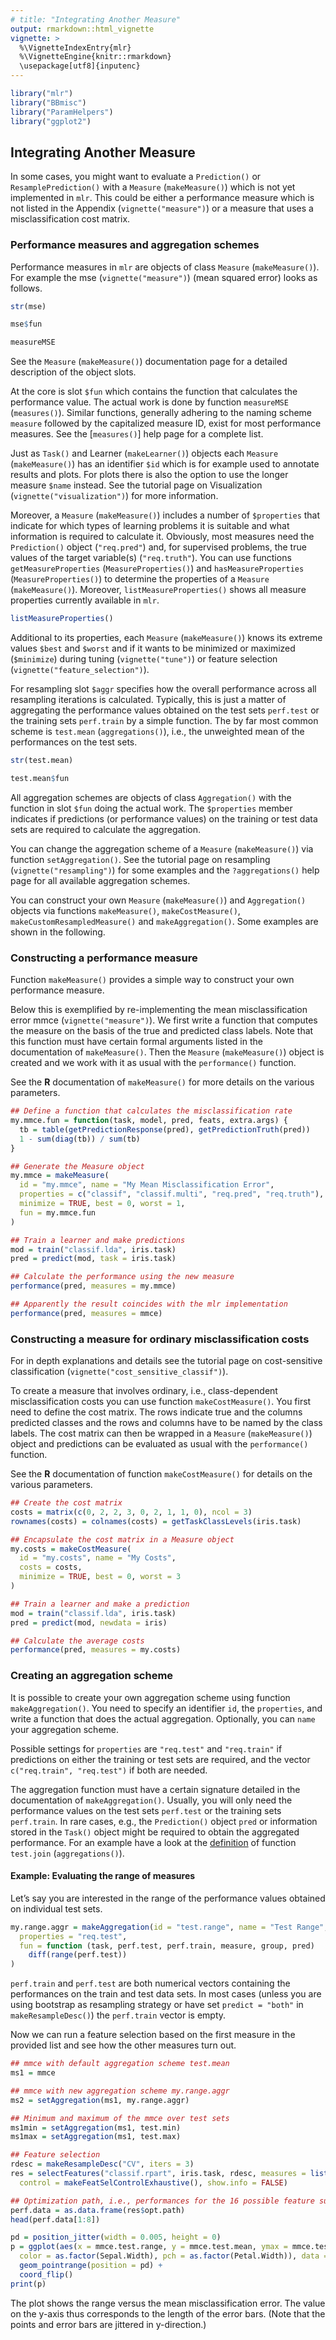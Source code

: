 ```yaml
---
# title: "Integrating Another Measure"
output: rmarkdown::html_vignette
vignette: >
  %\VignetteIndexEntry{mlr}
  %\VignetteEngine{knitr::rmarkdown}
  \usepackage[utf8]{inputenc}
---
```


```r
library("mlr")
library("BBmisc")
library("ParamHelpers")
library("ggplot2")
```

## Integrating Another Measure

In some cases, you might want to evaluate a `Prediction()` or `ResamplePrediction()` with a `Measure` (`makeMeasure()`) which is not yet implemented in `mlr`. 
This could be either a performance measure which is not listed in the Appendix (`vignette("measure")`) or a measure that uses a misclassification cost matrix.

### Performance measures and aggregation schemes

Performance measures in `mlr` are objects of class `Measure` (`makeMeasure()`).
For example the mse (`vignette("measure")`) (mean squared error) looks as follows.

```r
str(mse)

mse$fun

measureMSE
```

See the `Measure` (`makeMeasure()`) documentation page for a detailed description of the object slots.

At the core is slot `$fun` which contains the function that calculates the performance value.
The actual work is done by function `measureMSE` (`measures()`).
Similar functions, generally adhering to the naming scheme `measure` followed by the capitalized measure ID, exist for most performance measures.
See the [`measures()`] help page for a complete list.

Just as `Task()` and Learner (`makeLearner()`) objects each `Measure` (`makeMeasure()`) has an identifier `$id` which is for example used to annotate results and plots.
For plots there is also the option to use the longer measure `$name` instead. See the tutorial page on Visualization (`vignette("visualization")`) for more information.

Moreover, a `Measure` (`makeMeasure()`) includes a number of `$properties` that indicate for which types of learning problems it is suitable and what information is required to calculate it.
Obviously, most measures need the `Prediction()` object (`"req.pred"`) and, for supervised problems, the true values of the target variable(s) (`"req.truth"`).
You can use functions `getMeasureProperties` (`MeasureProperties()`) and `hasMeasureProperties` (`MeasureProperties()`) to determine the properties of a `Measure` (`makeMeasure()`).
Moreover, `listMeasureProperties()` shows all measure properties currently available in `mlr`.

```r
listMeasureProperties()
```

Additional to its properties, each `Measure` (`makeMeasure()`) knows its extreme values `$best`
and `$worst` and if it wants to be minimized or maximized (`$minimize`) during tuning (`vignette("tune")`)
or feature selection (`vignette("feature_selection")`).

For resampling slot `$aggr` specifies how the overall performance across all resampling iterations is calculated. 
Typically, this is just a matter of aggregating the performance values obtained on the test sets `perf.test` or the training sets `perf.train` by a simple function. 
The by far most common scheme is `test.mean` (`aggregations()`), i.e., the unweighted mean of the performances on the test sets.

```r
str(test.mean)

test.mean$fun
```

All aggregation schemes are objects of class `Aggregation()` with the function in slot `$fun` doing the actual work.
The `$properties` member indicates if predictions (or performance values) on the training or test data sets are required to calculate the aggregation.

You can change the aggregation scheme of a `Measure` (`makeMeasure()`) via function `setAggregation()`. 
See the tutorial page on resampling (`vignette("resampling")`) for some examples and the `?aggregations()` help page for all available aggregation schemes.

You can construct your own `Measure` (`makeMeasure()`) and `Aggregation()` objects via functions `makeMeasure()`, `makeCostMeasure()`, `makeCustomResampledMeasure()` and `makeAggregation()`.
Some examples are shown in the following.

### Constructing a performance measure

Function `makeMeasure()` provides a simple way to construct your own performance measure.

Below this is exemplified by re-implementing the mean misclassification error
mmce (`vignette("measure")`).
We first write a function that computes the measure on the basis of the true and predicted class labels.
Note that this function must have certain formal arguments listed in the documentation of `makeMeasure()`.
Then the `Measure` (`makeMeasure()`) object is created and we work with it as usual with the `performance()` function.

See the **R** documentation of `makeMeasure()` for more details on the various parameters.

```r
## Define a function that calculates the misclassification rate
my.mmce.fun = function(task, model, pred, feats, extra.args) {
  tb = table(getPredictionResponse(pred), getPredictionTruth(pred))
  1 - sum(diag(tb)) / sum(tb)
}

## Generate the Measure object
my.mmce = makeMeasure(
  id = "my.mmce", name = "My Mean Misclassification Error",
  properties = c("classif", "classif.multi", "req.pred", "req.truth"),
  minimize = TRUE, best = 0, worst = 1,
  fun = my.mmce.fun
)

## Train a learner and make predictions
mod = train("classif.lda", iris.task)
pred = predict(mod, task = iris.task)

## Calculate the performance using the new measure
performance(pred, measures = my.mmce)

## Apparently the result coincides with the mlr implementation
performance(pred, measures = mmce)
```

### Constructing a measure for ordinary misclassification costs

For in depth explanations and details see the tutorial page on cost-sensitive classification (`vignette("cost_sensitive_classif")`).

To create a measure that involves ordinary, i.e., class-dependent misclassification costs you can use function `makeCostMeasure()`. 
You first need to define the cost matrix. 
The rows indicate true and the columns predicted classes and the rows and columns have to be named by the class labels. 
The cost matrix can then be wrapped in a `Measure` (`makeMeasure()`) object and predictions can be evaluated as usual with the `performance()` function.

See the **R** documentation of function `makeCostMeasure()` for details on the various parameters.

```r
## Create the cost matrix
costs = matrix(c(0, 2, 2, 3, 0, 2, 1, 1, 0), ncol = 3)
rownames(costs) = colnames(costs) = getTaskClassLevels(iris.task)

## Encapsulate the cost matrix in a Measure object
my.costs = makeCostMeasure(
  id = "my.costs", name = "My Costs",
  costs = costs,
  minimize = TRUE, best = 0, worst = 3
)

## Train a learner and make a prediction
mod = train("classif.lda", iris.task)
pred = predict(mod, newdata = iris)

## Calculate the average costs
performance(pred, measures = my.costs)
```

### Creating an aggregation scheme

It is possible to create your own aggregation scheme using function `makeAggregation()`.
You need to specify an identifier `id`, the `properties`, and write a function that does the actual aggregation. 
Optionally, you can `name` your aggregation scheme.

Possible settings for `properties` are `"req.test"` and `"req.train"` if predictions on either the training or test sets are required, and the vector `c("req.train", "req.test")` if both are needed.

The aggregation function must have a certain signature detailed in the documentation of `makeAggregation()`.
Usually, you will only need the performance values on the test sets `perf.test` or the training sets `perf.train`. 
In rare cases, e.g., the `Prediction()` object `pred` or information stored in the `Task()` object might be required to obtain the aggregated performance.
For an example have a look at the [definition](https://github.com/mlr-org/mlr/blob/master/R/aggregations.R#L211) of function `test.join` (`aggregations()`).

#### Example: Evaluating the range of measures

Let's say you are interested in the range of the performance values obtained on individual test sets.

```r
my.range.aggr = makeAggregation(id = "test.range", name = "Test Range",
  properties = "req.test",
  fun = function (task, perf.test, perf.train, measure, group, pred)
    diff(range(perf.test))
)
```

`perf.train` and `perf.test` are both numerical vectors containing the performances on the train and test data sets.
In most cases (unless you are using bootstrap as resampling strategy or have set `predict = "both"` in `makeResampleDesc()`) the `perf.train` vector is empty.

Now we can run a feature selection based on the first measure in the provided list and see how the other measures turn out.

```r
## mmce with default aggregation scheme test.mean
ms1 = mmce

## mmce with new aggregation scheme my.range.aggr
ms2 = setAggregation(ms1, my.range.aggr)

## Minimum and maximum of the mmce over test sets
ms1min = setAggregation(ms1, test.min)
ms1max = setAggregation(ms1, test.max)

## Feature selection
rdesc = makeResampleDesc("CV", iters = 3)
res = selectFeatures("classif.rpart", iris.task, rdesc, measures = list(ms1, ms2, ms1min, ms1max),
  control = makeFeatSelControlExhaustive(), show.info = FALSE)

## Optimization path, i.e., performances for the 16 possible feature subsets
perf.data = as.data.frame(res$opt.path)
head(perf.data[1:8])

pd = position_jitter(width = 0.005, height = 0)
p = ggplot(aes(x = mmce.test.range, y = mmce.test.mean, ymax = mmce.test.max, ymin = mmce.test.min,
  color = as.factor(Sepal.Width), pch = as.factor(Petal.Width)), data = perf.data) +
  geom_pointrange(position = pd) +
  coord_flip()
print(p)
```

The plot shows the range versus the mean misclassification error. 
The value on the y-axis thus corresponds to the length of the error bars. (Note that the points and error bars are jittered in y-direction.)
